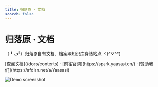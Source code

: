 ```yaml
---
title: 归落原 · 文档
search: false
---
```



<h1 className="text-center font-extrabold md:text-5xl mt-8">归落原 · 文档</h1>

<p className="text-center text-lg mb-2 text-gray-600 md:text-2xl">（╹ڡ╹）归落原自有文档、档案与知识库存储站点 ヾ(^▽^*)</p>

<Bleed>
  <Features />
</Bleed>

<p className="mt-8 text-center">
  [查阅文档](/docs/contents) · [前往官网](https://spark.yaasasi.cn/) · [赞助我们](https://afdian.net/a/Yaasasi)
</p>

![Demo screenshot](../../public/images/avatar.png)
